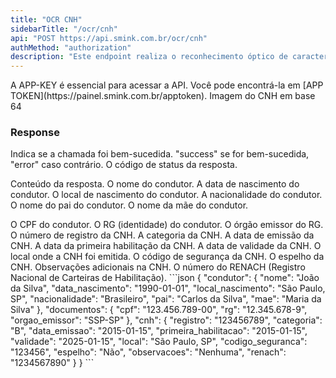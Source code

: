 ```yaml
---
title: "OCR CNH"
sidebarTitle: "/ocr/cnh"
api: "POST https://api.smink.com.br/ocr/cnh"
authMethod: "authorization"
description: "Este endpoint realiza o reconhecimento óptico de caracteres (OCR) em imagens de Carteira Nacional de Habilitação (CNH), extraindo informações relevantes como nome, data de nascimento, número de registro, entre outros"
---
```



<ParamField header="APP-KEY" type="string" placeholder="APP-KEY" required>
  A APP-KEY é essencial para acessar a API. Você pode encontrá-la em [APP TOKEN](https://painel.smink.com.br/apptoken).
</ParamField>


<ParamField body="image" type="file" placeholder="image do cnh (BASE 64)" required>
  Imagem do CNH em base 64
</ParamField>

### Response

<ResponseField name="status" type="string">
  Indica se a chamada foi bem-sucedida. "success" se for bem-sucedida, "error" caso contrário.
</ResponseField>

<ResponseField name="code" type="string">
  O código de status da resposta.
</ResponseField>
<ResponseField name="response" type="object">

Conteúdo da resposta.
<Expandable title="Mostrar objeto">
<ResponseField name="condutor" type="object">
  <Expandable title="Mostrar objeto">
  <ResponseField name="nome" type="string">
    O nome do condutor.
  </ResponseField>
  <ResponseField name="data_nascimento" type="string">
    A data de nascimento do condutor.
  </ResponseField>
  <ResponseField name="local_nascimento" type="string">
    O local de nascimento do condutor.
  </ResponseField>
  <ResponseField name="nacionalidade" type="string">
    A nacionalidade do condutor.
  </ResponseField>
  <ResponseField name="pai" type="string">
    O nome do pai do condutor.
  </ResponseField>
  <ResponseField name="mae" type="string">
    O nome da mãe do condutor.
  </ResponseField>
  </Expandable>
</ResponseField>

<ResponseField name="documentos" type="object">
  <Expandable title="Mostrar objeto">
  <ResponseField name="cpf" type="string">
    O CPF do condutor.
  </ResponseField>
  <ResponseField name="rg" type="string">
    O RG (identidade) do condutor.
  </ResponseField>
  <ResponseField name="orgao_emissor" type="string">
    O órgão emissor do RG.
  </ResponseField>
  </Expandable>
</ResponseField>

<ResponseField name="cnh" type="object">
  <Expandable title="Mostrar objeto">
  <ResponseField name="registro" type="string">
    O número de registro da CNH.
  </ResponseField>
  <ResponseField name="categoria" type="string">
    A categoria da CNH.
  </ResponseField>
  <ResponseField name="data_emissao" type="string">
    A data de emissão da CNH.
  </ResponseField>
  <ResponseField name="primeira_habilitacao" type="string">
    A data da primeira habilitação da CNH.
  </ResponseField>
  <ResponseField name="validade" type="string">
    A data de validade da CNH.
  </ResponseField>
  <ResponseField name="local" type="string">
    O local onde a CNH foi emitida.
  </ResponseField>
  <ResponseField name="codigo_seguranca" type="string">
    O código de segurança da CNH.
  </ResponseField>
  <ResponseField name="espelho" type="string">
    O espelho da CNH.
  </ResponseField>
  <ResponseField name="observacoes" type="string">
    Observações adicionais na CNH.
  </ResponseField>
  <ResponseField name="renach" type="string">
    O número do RENACH (Registro Nacional de Carteiras de Habilitação).
  </ResponseField>
  </Expandable>
</ResponseField>

</Expandable>
</ResponseField>


<ResponseExample>
```json
{
  "condutor": {
    "nome": "João da Silva",
    "data_nascimento": "1990-01-01",
    "local_nascimento": "São Paulo, SP",
    "nacionalidade": "Brasileiro",
    "pai": "Carlos da Silva",
    "mae": "Maria da Silva"
  },
  "documentos": {
    "cpf": "123.456.789-00",
    "rg": "12.345.678-9",
    "orgao_emissor": "SSP-SP"
  },
  "cnh": {
    "registro": "123456789",
    "categoria": "B",
    "data_emissao": "2015-01-15",
    "primeira_habilitacao": "2015-01-15",
    "validade": "2025-01-15",
    "local": "São Paulo, SP",
    "codigo_seguranca": "123456",
    "espelho": "Não",
    "observacoes": "Nenhuma",
    "renach": "1234567890"
  }
}
```
</ResponseExample>



